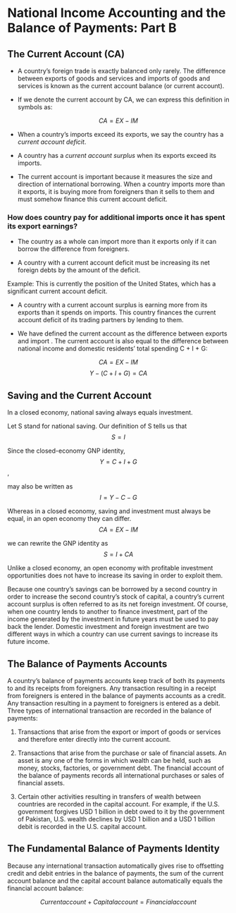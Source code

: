 # National Income Accounting and the Balance of Payments: Part B

## The Current Account (CA)

-   A country's foreign trade is exactly balanced only rarely. The difference between exports of goods and services and imports of goods and services is known as the current account balance (or current account).

-   If we denote the current account by CA, we can express this definition in symbols as:

$$CA = EX - IM$$

-   When a country's imports exceed its exports, we say the country has a *current account deficit*.

-   A country has a *current account surplus* when its exports exceed its imports.

-   The current account is important because it measures the size and direction of international borrowing. When a country imports more than it exports, it is buying more from foreigners than it sells to them and must somehow finance this current account deficit.

### How does country pay for additional imports once it has spent its export earnings?

-   The country as a whole can import more than it exports only if it can borrow the difference from foreigners.

-   A country with a current account deficit must be increasing its net foreign debts by the amount of the deficit.

Example: This is currently the position of the United States, which has a significant current account deficit.

-   A country with a current account surplus is earning more from its exports than it spends on imports. This country finances the current account deficit of its trading partners by lending to them.

-   We have defined the current account as the difference between exports and import . The current account is also equal to the difference between national income and domestic residents' total spending C + I + G:

$$CA = EX-IM$$ $$Y - (C + I + G) = CA$$

## Saving and the Current Account

In a closed economy, national saving always equals investment.

Let S stand for national saving. Our definition of S tells us that
$$S = I$$

Since the closed-economy GNP identity, 
$$Y = C + I + G$$, 

may also be written as
$$I = Y - C - G$$

Whereas in a closed economy, saving and investment must always be equal, 
in an open economy they can differ.
$$CA = EX - IM$$

we can rewrite the GNP identity  as
$$S = I + CA$$

Unlike a closed economy, an open economy with profitable investment opportunities does not have to increase its saving in order to exploit them.

Because one country’s savings can be borrowed by a second country in order to
increase the second country’s stock of capital, a country’s current account surplus is often referred to as its net foreign investment. Of course, when one country lends to another to finance investment, part of the income generated by the investment in future years must be used to pay back the lender. Domestic investment and foreign investment are two different ways in which a country can use current savings to increase its future income.

## The Balance of Payments Accounts

A country’s balance of payments accounts keep track of both its payments to and its receipts from foreigners. Any transaction resulting in a receipt from foreigners is entered in the balance of payments accounts as a credit. Any transaction resulting in a payment to foreigners is entered as a debit. Three types of international transaction are recorded in the balance of payments:

1. Transactions that arise from the export or import of goods or services and therefore enter directly into the current account.

2. Transactions that arise from the purchase or sale of financial assets. An asset is any one of the forms in which wealth can be held, such as money, stocks, factories, or government debt. The financial account of the balance of payments records all international purchases or sales of financial assets.

3. Certain other activities resulting in transfers of wealth between countries are recorded in the capital account. For example, if the U.S. government forgives USD 1 billion in debt owed to it by the government of Pakistan, U.S. wealth declines by USD 1 billion and a USD 1 billion debit is recorded in the U.S. capital account.

## The Fundamental Balance of Payments Identity

Because any international transaction automatically gives rise to offsetting credit and debit entries in the balance of payments, the sum of the current account balance and the capital account balance automatically equals the financial account balance:

$$Currentaccount + Capitalaccount = Financialaccount$$
